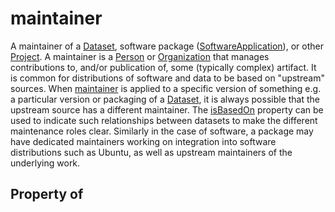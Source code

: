 # maintainer

A maintainer of a <a class="localLink" href="/Dataset">Dataset</a>, software package (<a class="localLink" href="/SoftwareApplication">SoftwareApplication</a>), or other <a class="localLink" href="/Project">Project</a>. A maintainer is a <a class="localLink" href="/Person">Person</a> or <a class="localLink" href="/Organization">Organization</a> that manages contributions to, and/or publication of, some (typically complex) artifact. It is common for distributions of software and data to be based on "upstream" sources. When <a class="localLink" href="/maintainer">maintainer</a> is applied to a specific version of something e.g. a particular version or packaging of a <a class="localLink" href="/Dataset">Dataset</a>, it is always  possible that the upstream source has a different maintainer. The <a class="localLink" href="/isBasedOn">isBasedOn</a> property can be used to indicate such relationships between datasets to make the different maintenance roles clear. Similarly in the case of software, a package may have dedicated maintainers working on integration into software distributions such as Ubuntu, as well as upstream maintainers of the underlying work.

## Property of



